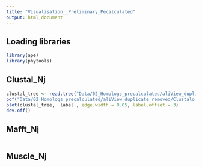 ```yaml
---
title: "Visualisation__Preliminary_Pecalculated"
output: html_document
---
```

## Loading libraries
```r
library(ape)
library(phytools)

```

## Clustal_Nj
```r
clustal_tree <- read.tree("Data/02_Homologs_precalculated/aliView_duplicate_removed/Clustalo_Nj/outTree_midpointRooted.nwk")
pdf("Data/02_Homologs_precalculated/aliView_duplicate_removed/Clustalo_Nj/Tree.pdf", width = 8, height = 8)
plot(clustal_tree,  label., edge.width = 0.05, label.offset = 3)
dev.off()

```

## Mafft_Nj
```r

```

## Muscle_Nj
```r

```

